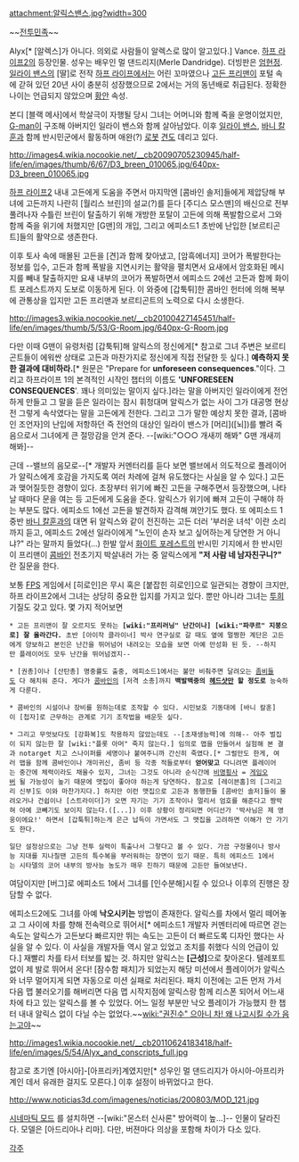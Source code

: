 attachment:알릭스밴스.jpg?width=300 

~~[[전투민족]]~~


Alyx[* [알렉스]가 아니다. 의외로 사람들이 알렉스로 많이 알고있다.] Vance. [[하프 라이프2]]의 등장인물. 성우는 배우인 멀 댄드리지(Merle Dandridge). 더빙판은 [[엄현정]].  [[일라이 밴스]]의 [딸]로 전작 [[하프 라이프]]에서는 어린 꼬마였으나 [[고든 프리맨]]이 포털 속에 갇혀 있던 20년 사이 충분히 성장했으므로 2에서는 거의 동년배로 취급된다. 정확한 나이는 언급되지 않았으며 [[황안]] 속성.

본디 [블랙 메사]에서 학살극이 자행될 당시 그녀는 어머니와 함께 죽을 운명이었지만, [[G-man]]이 구조해 아버지인 일라이 밴스와 함께 살아남았다. 이후 [[일라이 밴스]], [[바니 칼훈]]과 함께 반시민군에서 활동하며 애완(?) [[로봇]] [[견]]도 데리고 있다.

http://images4.wikia.nocookie.net/__cb20090705230945/half-life/en/images/thumb/6/67/D3_breen_010065.jpg/640px-D3_breen_010065.jpg

[[하프 라이프2]] 내내 고든에게 도움을 주면서 마지막엔 [콤바인 솔저]들에게 제압당해 부녀에 고든까지 나란히 [월리스 브린]의 설교(?)를 듣다 [주디스 모스맨]의 배신으로 전부 풀려나자 수틀린 브린이 탈출하기 위해 개방한 포탈이 고든에 의해 폭발함으로서 그와 함께 죽을 위기에 처했지만 [G맨]의 개입, 그리고 에피소드1 초반에 난입한 [보르티곤트]들의 활약으로 생존한다.

이후 토사 속에 매몰된 고든을 [견]과 함께 찾아냈고, [암흑에너지] 코어가 폭발한다는 정보를 입수, 고든과 함께 폭발을 지연시키는 활약을 펼치면서 요새에서 암호화된 메시지를 빼내 탈출하지만 요새 내부의 코어가 폭발하면서 에피소드 2에선 고든과 함께 화이트 포레스트까지 도보로 이동하게 된다. 이 와중에 [갑툭튀]한 콤바인 헌터에 의해 복부에 관통상을 입지만 고든 프리맨과 보르티곤트의 노력으로 다시 소생한다.

http://images3.wikia.nocookie.net/__cb20100427145451/half-life/en/images/thumb/5/53/G-Room.jpg/640px-G-Room.jpg

다만 이때 G맨이 유령처럼 [갑툭튀]해 알릭스의 정신에게[* 참고로 그녀 주변은 보르티곤트들이 에워싼 상태로 고든과 마찬가지로 정신에게 직접 전달한 듯 싶다.] '''예측하지 못한 결과에 대비하라.'''[* 원문은 "Prepare for '''unforeseen consequences'''."이다. 그리고 하프라이프 1의 본격적인 시작인 챕터의 이름도 ''''UNFORESEEN CONSEQUENCES''''. 꽤나 의미있는 말이지 싶다.]라는 말을 아버지인 일라이에게 전언하게 만들고 그 말을 듣은 일라이는 잠시 휘청대며 알릭스가 없는 사이 그가 대공명 현상 전 그렇게 속삭였다는 말을 고든에게 전한다. 그리고 그가 말한 예상치 못한 결과, [콤바인 조언자]의 난입에 저항하던 즉 전언의 대상인 일라이 밴스가 [머리]([뇌])를 빨려 죽음으로서 그녀에게 큰 절망감을 안겨 준다. --[wiki:"○○○ 개새끼 해봐" G맨 개새끼 해봐]--

근데 --밸브의 음모로--[* 개발자 커멘터리를 듣다 보면 밸브에서 의도적으로 플레이어가 알릭스에게 호감을 가지도록 여러 차례에 걸쳐 유도했다는 사실을 알 수 있다.] 고든과 맺어질듯한 경향이 있다. 초장부터 위기에 빠진 고든을 구해주면서 등장했으며, 나타날 때마다 문을 여는 등 고든에게 도움을 준다. 알릭스가 위기에 빠져 고든이 구해야 하는 부분도 많다. 에피소드 1에선 고든을 발견하자 감격해 껴안기도 했다. 또 에피소드 1 중반 [[바니 칼훈]]과의 대면 뒤 알릭스와 같이 전진하는 고든 더러 '부러운 녀석' 이란 소리까지 듣고, 에피소드 2에선 일라이에게 "노인이 손자 보고 싶어하는게 당연한 거 아니냐?" 라는 말까지 들었다(...) 한발 앞서 [[화이트 포레스트]]의 반시민 기지에서 한 반시민이 프리맨이 [[콤바인]] 전초기지 박살내러 가는 중 알릭스에게 '''"저 사람 네 남자친구니?"''' 란 질문을 한다.

보통 [[FPS]] 게임에서 [히로인]은 무시 혹은 [붙잡힌 히로인]으로 일관되는 경향이 크지만, 하프 라이프2에서 그녀는 상당히 중요한 입지를 가지고 있다. 뿐만 아니라 그녀는 [[투희]] 기질도 갖고 있다. 몇 가지 적어보면

 * 고든 프리맨이 잘 오르지도 못하는 '''[wiki:"프리러닝" 난간이나] [wiki:"파쿠르" 지붕으로] 잘 올라간다.''' 초반 [아이작 클라이너] 박사 연구실로 갈 때도 옆에 멀쩡한 계단은 고든에게 양보하고 본인은 난간을 뛰어넘어 내려오는 모습을 보면 아예 만성화 된 듯. --하지만 플레이어도 모두 난간을 뛰어넘겠지--

 * [권총]이나 [산탄총] 명중률도 출중, 에피소드1에서는 불만 비춰주면 달려오는 [[좀비]]들도 다 해치워 준다. 게다가 [[콤바인]]의 [저격 소총]까지 '''백발백중의 [[헤드샷]]만 할 정도로''' 능숙하게 다룬다. 

 * 콤바인의 시설이나 장비를 원하는데로 조작할 수 있다. 시민보호 기동대에 [바니 칼훈]이 [첩자]로 근무하는 관계로 기기 조작법을 배운듯 싶다.

 * 그리고 무엇보다도 [강화복]도 착용하지 않았는데도 --[초재생능력]에 의해-- 아주 벌집이 되지 않는한 잘 [wiki:"플롯 아머" 죽지 않는다.] 임의로 맵을 만들어서 실험해 본 결과 notarget 치고 스나이퍼를 세명이나 붙여주니까 간신히 죽였다.[* 그럴만도 한게, 여러 맵을 함께 콤바인이나 개미귀신, 좀비 등 각종 적들로부터 '''얻어맞고''' 다니려면 플레이어는 중간에 체력이라도 채울수 있지, 그녀는 그것도 아니라 순식간에 [[비명횡사]] = [[게임오버]] 될 가능성이 높기 때문에 맷집이 좋아야 하는게 당연하다. 참고로 [레이븐홈]의 [그리고리 신부]도 이와 마찬가지다.] 하지만 이런 맷집으로 고든과 동행한들 [콤바인 솔저]들이 몰려오거나 건쉽이나 [스트라이더]가 오면 자기는 기기 조작이나 멀리서 엄호를 해준다고 짱박혀 아예 코빼기도 보이지 않는다.([...]) 이후 상황이 정리되면 어디선가 '박사님은 제 영웅이에요!' 하면서 [갑툭튀]하는게 은근 납득이 가면서도 그 맷집을 고려하면 이해가 안 가기도 한다.

 일단 설정상으로는 그냥 전투 실력이 특출나서 그렇다고 볼 수 있다. 가끔 구정물이나 방사능 지대를 지나칠땐 고든의 특수복을 부러워하는 장면이 있기 때문. 특히 에피소드 1에서는 시타델의 코어 내부의 방사능 농도가 매우 진하기 때문에 고든만 들여보낸다.

{{{#!html
<iframe title="YouTube video player" class="youtube-player" type="text/html" width="480" height="390" src="http://www.youtube.com/embed/yn21EzRoN7M" frameborder="0" allowFullScreen></iframe>
}}}

여담이지만 [버그]로 에피소드 1에서 그녀를 [인수분해]시킬 수 있으나 이후의 진행은 장담할 수 없다.

에피소드2에도 그녀를 아예 '''낙오시키는''' 방법이 존재한다. 알릭스를 차에서 멀리 떼어놓고 그 사이에 차를 향해 전속력으로 뛰어서[* 에피소드1 개발자 커멘터리에 따르면 걷는 속도는 알릭스가 고든보다 빠르지만 뛰는 속도는 고든이 더 빠르도록 디자인 했다는 사실을 알 수 있다. 이 사실을 개발자들 역시 알고 있었고 조치를 취했다 식의 언급이 있다.] 재빨리 차를 타서 터보를 밟는 것. 하지만 알릭스는 '''[근성]'''으로 찾아온다. 텔레포트 없이 제 발로 뛰어서 온다! [잠수함 패치]가 되었는지 해당 미션에서 플레이어가 알릭스와 너무 멀어지게 되면 자동으로 미션 실패로 처리된다. 패치 이전에는 고든 먼저 가서 다음 맵 불러오기를 해버리면 다음 맵 시작지점에 알릭스랑 함께 리스폰 되어서 어느새 차에 타고 있는 알릭스를 볼 수 있었다. 어느 일정 부분만 낙오 플레이가 가능했지 한 챕터 내내 알릭스 없이 다닐 수는 없었다.~~[[wiki:"권진수" 으아니 차! 왜 나고시킬 수가 음는고야]]~~

http://images1.wikia.nocookie.net/__cb20110624183418/half-life/en/images/5/54/Alyx_and_conscripts_full.jpg

참고로 초기엔 [아시아]-[아프리카]계였지만[* 성우인 멀 댄드리지가 아시아-아프리카계인 데서 유래한 걸지도 모른다.] 이후 설정이 바뀌었다고 한다.

http://www.noticias3d.com/imagenes/noticias/200803/MOD_121.jpg

[[시네마틱 모드]] 를 설치하면 --[wiki:"몬스터 신사론" 방어력이 높...]-- 인물이 달라진다. 모델은 [아드리아나 리마]. 다만, 버젼마다 의상을 포함해 차이가 다소 있다.

[[각주]]
